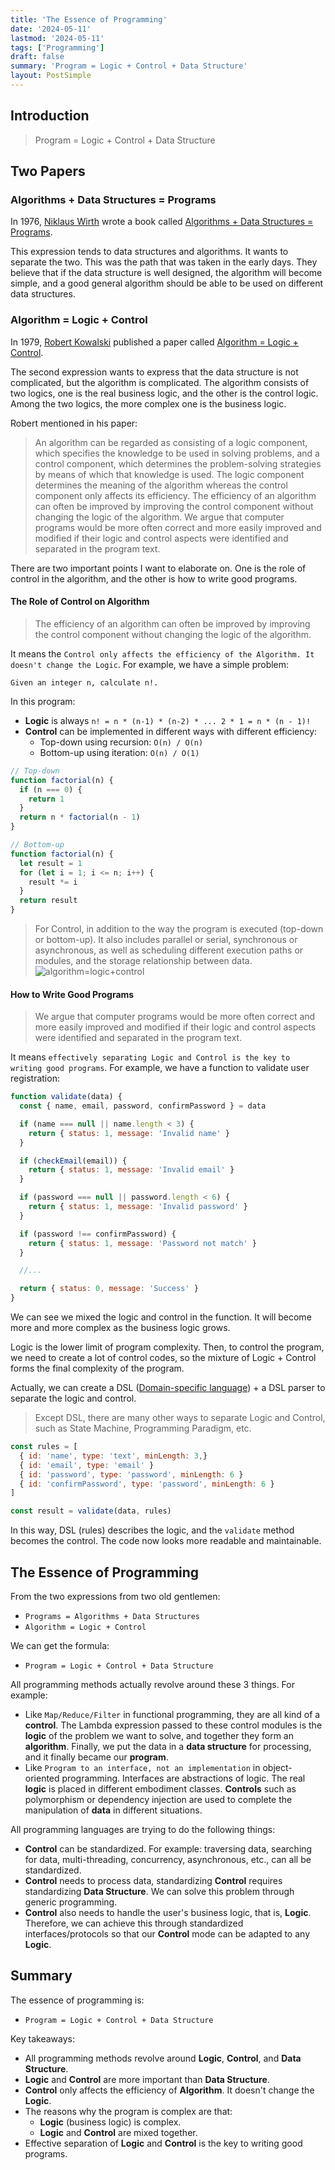 ```yaml
---
title: 'The Essence of Programming'
date: '2024-05-11'
lastmod: '2024-05-11'
tags: ['Programming']
draft: false
summary: 'Program = Logic + Control + Data Structure'
layout: PostSimple
---
```


## Introduction

> Program = Logic + Control + Data Structure

<TOCInline toc={props.toc} exclude="Introduction" />

## Two Papers

### Algorithms + Data Structures = Programs

In 1976, [Niklaus Wirth](https://en.wikipedia.org/wiki/Niklaus_Wirth) wrote a book called [Algorithms + Data Structures = Programs](https://en.wikipedia.org/wiki/Algorithms_%2B_Data_Structures_%3D_Programs).

This expression tends to data structures and algorithms. It wants to separate the two. This was the path that was taken in the early days. They believe that if the data structure is well designed, the algorithm will become simple, and a good general algorithm should be able to be used on different data structures.

### Algorithm = Logic + Control

In 1979, [Robert Kowalski](https://en.wikipedia.org/wiki/Robert_Kowalski) published a paper called [Algorithm = Logic + Control](https://www.doc.ic.ac.uk/~rak/papers/algorithm%20=%20logic%20+%20control.pdf).

The second expression wants to express that the data structure is not complicated, but the algorithm is complicated. The algorithm consists of two logics, one is the real business logic, and the other is the control logic. Among the two logics, the more complex one is the business logic.

Robert mentioned in his paper:

> An algorithm can be regarded as consisting of a logic component, which specifies the knowledge to be used in solving problems, and a control component, which determines the problem-solving strategies by means of which that knowledge is used. The logic component determines the meaning of the algorithm whereas the control component only affects its efficiency. The efficiency of an algorithm can often be improved by improving the control component without changing the logic of the algorithm. We argue that computer programs would be more often correct and more easily improved and modified if their logic and control aspects were identified and separated in the program text.

There are two important points I want to elaborate on. One is the role of control in the algorithm, and the other is how to write good programs.

#### The Role of Control on Algorithm

> The efficiency of an algorithm can often be improved by improving the control component without changing the logic of the algorithm.

It means the `Control only affects the efficiency of the Algorithm. It doesn't change the Logic`. For example, we have a simple problem:

```plain
Given an integer n, calculate n!.
```

In this program:

- **Logic** is always `n! = n * (n-1) * (n-2) * ... 2 * 1 = n * (n - 1)!`
- **Control** can be implemented in different ways with different efficiency:
  - Top-down using recursion: `O(n) / O(n)`
  - Bottom-up using iteration: `O(n) / O(1)`

```javascript
// Top-down
function factorial(n) {
  if (n === 0) {
    return 1
  }
  return n * factorial(n - 1)
}

// Bottom-up
function factorial(n) {
  let result = 1
  for (let i = 1; i <= n; i++) {
    result *= i
  }
  return result
}
```

> For Control, in addition to the way the program is executed (top-down or bottom-up). It also includes parallel or serial, synchronous or asynchronous, as well as scheduling different execution paths or modules, and the storage relationship between data.
> ![algorithm=logic+control](/static/images/the-essence-of-programming/algorithm=logic+control.png)

#### How to Write Good Programs

> We argue that computer programs would be more often correct and more easily improved and modified if their logic and control aspects were identified and separated in the program text.

It means `effectively separating Logic and Control is the key to writing good programs`. For example, we have a function to validate user registration:

```javascript
function validate(data) {
  const { name, email, password, confirmPassword } = data

  if (name === null || name.length < 3) {
    return { status: 1, message: 'Invalid name' }
  }

  if (checkEmail(email)) {
    return { status: 1, message: 'Invalid email' }
  }

  if (password === null || password.length < 6) {
    return { status: 1, message: 'Invalid password' }
  }

  if (password !== confirmPassword) {
    return { status: 1, message: 'Password not match' }
  }

  //...

  return { status: 0, message: 'Success' }
}
```

We can see we mixed the logic and control in the function. It will become more and more complex as the business logic grows.

Logic is the lower limit of program complexity. Then, to control the program, we need to create a lot of control codes, so the mixture of Logic + Control forms the final complexity of the program.

Actually, we can create a DSL ([Domain-specific language](https://en.wikipedia.org/wiki/Domain-specific_language)) + a DSL parser to separate the logic and control.

> Except DSL, there are many other ways to separate Logic and Control, such as State Machine, Programming Paradigm, etc.

```javascript
const rules = [
  { id: 'name', type: 'text', minLength: 3,}
  { id: 'email', type: 'email' }
  { id: 'password', type: 'password', minLength: 6 }
  { id: 'confirmPassword', type: 'password', minLength: 6 }
]

const result = validate(data, rules)
```

In this way, DSL (rules) describes the logic, and the `validate` method becomes the control. The code now looks more readable and maintainable.

## The Essence of Programming

From the two expressions from two old gentlemen:

- `Programs = Algorithms + Data Structures`
- `Algorithm = Logic + Control`

We can get the formula:

- `Program = Logic + Control + Data Structure`

All programming methods actually revolve around these 3 things. For example:

- Like `Map/Reduce/Filter` in functional programming, they are all kind of a **control**. The Lambda expression passed to these control modules is the **logic** of the problem we want to solve, and together they form an **algorithm**. Finally, we put the data in a **data structure** for processing, and it finally became our **program**.
- Like `Program to an interface, not an implementation` in object-oriented programming. Interfaces are abstractions of logic. The real **logic** is placed in different embodiment classes. **Controls** such as polymorphism or dependency injection are used to complete the manipulation of **data** in different situations.

All programming languages are trying to do the following things:

- **Control** can be standardized. For example: traversing data, searching for data, multi-threading, concurrency, asynchronous, etc., can all be standardized.
- **Control** needs to process data, standardizing **Control** requires standardizing **Data Structure**. We can solve this problem through generic programming.
- **Control** also needs to handle the user's business logic, that is, **Logic**. Therefore, we can achieve this through standardized interfaces/protocols so that our **Control** mode can be adapted to any **Logic**.

## Summary

The essence of programming is:

- `Program = Logic + Control + Data Structure`

Key takeaways:

- All programming methods revolve around **Logic**, **Control**, and **Data Structure**.
- **Logic** and **Control** are more important than **Data Structure**.
- **Control** only affects the efficiency of **Algorithm**. It doesn't change the **Logic**.
- The reasons why the program is complex are that:
  - **Logic** (business logic) is complex.
  - **Logic** and **Control** are mixed together.
- Effective separation of **Logic** and **Control** is the key to writing good programs.
